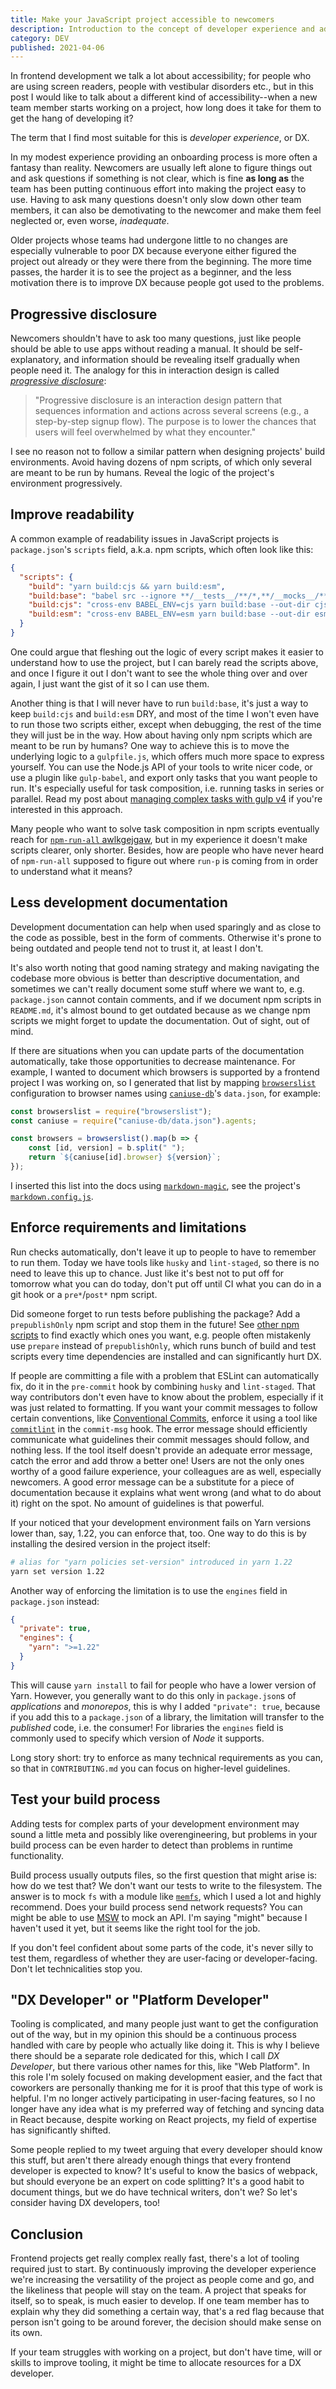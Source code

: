 ```yaml
---
title: Make your JavaScript project accessible to newcomers
description: Introduction to the concept of developer experience and advice on why and how to improve it in JavaScript projects.
category: DEV
published: 2021-04-06
---
```


In frontend development we talk a lot about accessibility; for people who are using screen readers, people with vestibular disorders etc., but in this post I would like to talk about a different kind of accessibility--when a new team member starts working on a project, how long does it take for them to get the hang of developing it?

The term that I find most suitable for this is _developer experience_, or DX.

In my modest experience providing an onboarding process is more often a fantasy than reality. Newcomers are usually left alone to figure things out and ask questions if something is not clear, which is fine **as long as** the team has been putting continuous effort into making the project easy to use. Having to ask many questions doesn't only slow down other team members, it can also be demotivating to the newcomer and make them feel neglected or, even worse, _inadequate_.

Older projects whose teams had undergone little to no changes are especially vulnerable to poor DX because everyone either figured the project out already or they were there from the beginning. The more time passes, the harder it is to see the project as a beginner, and the less motivation there is to improve DX because people got used to the problems.

## Progressive disclosure

Newcomers shouldn't have to ask too many questions, just like people should be able to use apps without reading a manual. It should be self-explanatory, and information should be revealing itself gradually when people need it. The analogy for this in interaction design is called [_progressive disclosure_](https://www.interaction-design.org/literature/topics/progressive-disclosure#:~:text=Progressive%20disclosure%20is%20an%20interaction,overwhelmed%20by%20what%20they%20encounter.):

> "Progressive disclosure is an interaction design pattern that sequences information and actions across several screens (e.g., a step-by-step signup flow). The purpose is to lower the chances that users will feel overwhelmed by what they encounter."

I see no reason not to follow a similar pattern when designing projects' build environments. Avoid having dozens of npm scripts, of which only several are meant to be run by humans. Reveal the logic of the project's environment progressively.

## Improve readability

A common example of readability issues in JavaScript projects is `package.json`'s `scripts` field, a.k.a. npm scripts, which often look like this:

```json
{
  "scripts": {
    "build": "yarn build:cjs && yarn build:esm",
    "build:base": "babel src --ignore **/__tests__/**/*,**/__mocks__/**/*,**/*.stories.js",
    "build:cjs": "cross-env BABEL_ENV=cjs yarn build:base --out-dir cjs",
    "build:esm": "cross-env BABEL_ENV=esm yarn build:base --out-dir esm"
  }
}
```

One could argue that fleshing out the logic of every script makes it easier to understand how to use the project, but I can barely read the scripts above, and once I figure it out I don't want to see the whole thing over and over again, I just want the gist of it so I can use them.

Another thing is that I will never have to run `build:base`, it's just a way to keep `build:cjs` and `build:esm` DRY, and most of the time I won't even have to run those two scripts either, except when debugging, the rest of the time they will just be in the way. How about having only npm scripts which are meant to be run by humans? One way to achieve this is to move the underlying logic to a `gulpfile.js`, which offers much more space to express yourself. You can use the Node.js API of your tools to write nicer code, or use a plugin like `gulp-babel`, and export only tasks that you want people to run. It's especially useful for task composition, i.e. running tasks in series or parallel. Read my post about [managing complex tasks with gulp v4](/blog/npm-scripts-vs-gulp-v4) if you're interested in this approach.

Many people who want to solve task composition in npm scripts eventually reach for [`npm-run-all` awlkgejgaw](https://www.npmjs.com/package/npm-run-all), but in my experience it doesn't make scripts clearer, only shorter. Besides, how are people who have never heard of `npm-run-all` supposed to figure out where `run-p` is coming from in order to understand what it means?

## Less development documentation

Development documentation can help when used sparingly and as close to the code as possible, best in the form of comments. Otherwise it's prone to being outdated and people tend not to trust it, at least I don't.

It's also worth noting that good naming strategy and making navigating the codebase more obvious is better than descriptive documentation, and sometimes we can't really document some stuff where we want to, e.g. `package.json` cannot contain comments, and if we document npm scripts in `README.md`, it's almost bound to get outdated because as we change npm scripts we might forget to update the documentation. Out of sight, out of mind.

If there are situations when you can update parts of the documentation automatically, take those opportunities to decrease maintenance. For example, I wanted to document which browsers is supported by a frontend project I was working on, so I generated that list by mapping [`browserslist`](https://github.com/browserslist/browserslist) configuration to browser names using [`caniuse-db`](https://www.npmjs.com/package/caniuse-db)'s `data.json`, for example:

```js
const browserslist = require("browserslist");
const caniuse = require("caniuse-db/data.json").agents;

const browsers = browserslist().map(b => {
	const [id, version] = b.split(" ");
	return `${caniuse[id].browser} ${version}`;
});
```

I inserted this list into the docs using [`markdown-magic`](https://www.npmjs.com/package/markdown-magic), see the project's [`markdown.config.js`](https://github.com/kiwicom/orbit/blob/2f10bf14b26a6b641aa665abafd597c24857bf7d/markdown.config.js).

## Enforce requirements and limitations

Run checks automatically, don't leave it up to people to have to remember to run them. Today we have tools like `husky` and `lint-staged`, so there is no need to leave this up to chance. Just like it's best not to put off for tomorrow what you can do today, don't put off until CI what you can do in a git hook or a `pre*`/`post*` npm script.

Did someone forget to run tests before publishing the package? Add a `prepublishOnly` npm script and stop them in the future! See [other npm scripts](https://docs.npmjs.com/cli/v8/using-npm/scripts) to find exactly which ones you want, e.g. people often mistakenly use `prepare` instead of `prepublishOnly`, which runs bunch of build and test scripts every time dependencies are installed and can significantly hurt DX.

If people are committing a file with a problem that ESLint can automatically fix, do it in the `pre-commit` hook by combining `husky` and `lint-staged`. That way contributors don't even have to know about the problem, especially if it was just related to formatting. If you want your commit messages to follow certain conventions, like [Conventional Commits](https://www.conventionalcommits.org/), enforce it using a tool like [`commitlint`](https://commitlint.js.org/) in the `commit-msg` hook. The error message should efficiently communicate what guidelines their commit messages should follow, and nothing less. If the tool itself doesn't provide an adequate error message, catch the error and add throw a better one! Users are not the only ones worthy of a good failure experience, your colleagues are as well, especially newcomers. A good error message can be a substitute for a piece of documentation because it explains what went wrong (and what to do about it) right on the spot. No amount of guidelines is that powerful.

If your noticed that your development environment fails on Yarn versions lower than, say, 1.22, you can enforce that, too. One way to do this is by installing the desired version in the project itself:

```bash
# alias for "yarn policies set-version" introduced in yarn 1.22
yarn set version 1.22
```

Another way of enforcing the limitation is to use the `engines` field in `package.json` instead:

```json
{
  "private": true,
  "engines": {
    "yarn": ">=1.22"
  }
}
```

This will cause `yarn install` to fail for people who have a lower version of Yarn. However, you generally want to do this only in `package.json`s of _applications_ and _monorepos_, this is why I added `"private": true`, because if you add this to a `package.json` of a library, the limitation will transfer to the _published_ code, i.e. the consumer! For libraries the `engines` field is commonly used to specify which version of _Node_ it supports.

Long story short: try to enforce as many technical requirements as you can, so that in `CONTRIBUTING.md` you can focus on higher-level guidelines.

## Test your build process

Adding tests for complex parts of your development environment may sound a little meta and possibly like overengineering, but problems in your build process can be even harder to detect than problems in runtime functionality.

Build process usually outputs files, so the first question that might arise is: how do we test that? We don't want our tests to write to the filesystem. The answer is to mock `fs` with a module like [`memfs`](https://www.npmjs.com/package/memfs), which I used a lot and highly recommend. Does your build process send network requests? You can might be able to use [MSW](https://mswjs.io/) to mock an API. I'm saying "might" because I haven't used it yet, but it seems like the right tool for the job.

If you don't feel confident about some parts of the code, it's never silly to test them, regardless of whether they are user-facing or developer-facing. Don't let technicalities stop you.

## "DX Developer" or "Platform Developer"

Tooling is complicated, and many people just want to get the configuration out of the way, but in my opinion this should be a continuous process handled with care by people who actually like doing it. This is why I believe there should be a separate role dedicated for this, which I call _DX Developer_, but there various other names for this, like "Web Platform". In this role I'm solely focused on making development easier, and the fact that coworkers are personally thanking me for it is proof that this type of work is helpful. I'm no longer actively participating in user-facing features, so I no longer have any idea what is my preferred way of fetching and syncing data in React because, despite working on React projects, my field of expertise has significantly shifted.

Some people replied to my tweet arguing that every developer should know this stuff, but aren't there already enough things that every frontend developer is expected to know? It's useful to know the basics of webpack, but should everyone be an expert on code splitting? It's a good habit to document things, but we do have technical writers, don't we? So let's consider having DX developers, too!

## Conclusion

Frontend projects get really complex really fast, there's a lot of tooling required just to start. By continuously improving the developer experience we're increasing the versatility of the project as people come and go, and the likeliness that people will stay on the team. A project that speaks for itself, so to speak, is much easier to develop. If one team member has to explain why they did something a certain way, that's a red flag because that person isn't going to be around forever, the decision should make sense on its own.

If your team struggles with working on a project, but don't have time, will or skills to improve tooling, it might be time to allocate resources for a DX developer.
